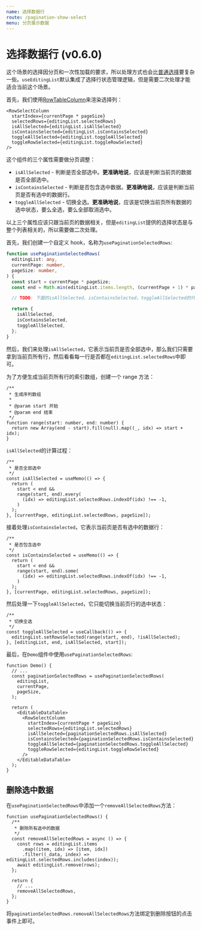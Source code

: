 ```yaml
---
name: 选择数据行
route: /pagination-show-select
menu: 分页展示数据
---
```


# 选择数据行 (v0.6.0)

这个场景的选择因分页和一次性加载的要求，所以处理方式也会比[普通选择]()要复杂一些。`useEditingList`默认集成了选择行状态管理逻辑，但是需要二次处理才能适合当前这个场景。

首先，我们使用[RowTableColumn]()来渲染选择列：

```tsx
<RowSelectColumn
  startIndex={currentPage * pageSize}
  selectedRows={editingList.selectedRows}
  isAllSelected={editingList.isAllSelected}
  isContainsSelected={editingList.isContainsSelected}
  toggleAllSelected={editingList.toggleAllSelected}
  toggleRowSelected={editingList.toggleRowSelected}
/>
```

这个组件的三个属性需要做分页调整：

- `isAllSelected` - 判断是否全部选中。**更准确地说**，应该是判断当前页的数据是否全部选中。
- `isContainsSelected` - 判断是否包含选中数据。**更准确地说**，应该是判断当前页是否有选中的数据行。
- `toggleAllSelected` - 切换全选。**更准确地说**，应该是切换当前页所有数据的选中状态，要么全选，要么全部取消选中。

以上三个属性应该只跟当前页的数据相关，但是`editingList`提供的选择状态是与整个列表相关的，所以需要做二次处理。

首先，我们创建一个自定义 hook，名称为`usePaginationSelectedRows`:

```ts
function usePaginationSelectedRows(
  editingList: any,
  currentPage: number,
  pageSize: number,
) {
  const start = currentPage * pageSize;
  const end = Math.min(editingList.items.length, (currentPage + 1) * pageSize);

  // TODO: 下面的isAllSelected、isContainsSelected、toggleAllSelected的代码都放在这

  return {
    isAllSelected,
    isContainsSelected,
    toggleAllSelected,
  };
}
```

然后，我们来处理`isAllSelected`，它表示当前页是否全部选中，那么我们只需要拿到当前页所有行，然后看看每一行是否都在`editingList.selectedRows`中即可。

为了方便生成当前页所有行的索引数组，创建一个 range 方法：

```tsx
/**
 * 生成序列数组
 *
 * @param start 开始
 * @param end 结束
 */
function range(start: number, end: number) {
  return new Array(end - start).fill(null).map((_, idx) => start + idx);
}
```

`isAllSelected`的计算过程：

```tsx
/**
 * 是否全部选中
 */
const isAllSelected = useMemo(() => {
  return (
    start < end &&
    range(start, end).every(
      (idx) => editingList.selectedRows.indexOf(idx) !== -1,
    )
  );
}, [currentPage, editingList.selectedRows, pageSize]);
```

接着处理`isContainsSelected`，它表示当前页是否有选中的数据行：

```tsx
/**
 * 是否包含选中
 */
const isContainsSelected = useMemo(() => {
  return (
    start < end &&
    range(start, end).some(
      (idx) => editingList.selectedRows.indexOf(idx) !== -1,
    )
  );
}, [currentPage, editingList.selectedRows, pageSize]);
```

然后处理一下`toggleAllSelected`，它只能切换当前页行的选中状态：

```tsx
/**
 * 切换全选
 */
const toggleAllSelected = useCallback(() => {
  editingList.setRowsSelected(range(start, end), !isAllSelected);
}, [editingList, end, isAllSelected, start]);
```

最后，在`Demo`组件中使用`usePaginationSelectedRows`:

```tsx
function Demo() {
  // ...
  const paginationSelectedRows = usePaginationSelectedRows(
    editingList,
    currentPage,
    pageSize,
  );

  return (
    <EditableDataTable>
      <RowSelectColumn
        startIndex={currentPage * pageSize}
        selectedRows={editingList.selectedRows}
        isAllSelected={paginationSelectedRows.isAllSelected}
        isContainsSelected={paginationSelectedRows.isContainsSelected}
        toggleAllSelected={paginationSelectedRows.toggleAllSelected}
        toggleRowSelected={editingList.toggleRowSelected}
      />
    </EditableDataTable>
  );
}
```

## 删除选中数据

在`usePaginationSelectedRows`中添加一个`removeAllSelectedRows`方法：

```tsx
function usePaginationSelectedRows() {
  /**
   * 删除所有选中的数据
   */
  const removeAllSelectedRows = async () => {
    const rows = editingList.items
      .map((item, idx) => [item, idx])
      .filter((_data, index) => editingList.selectedRows.includes(index));
    await editingList.remove(rows);
  };

  return {
    // ...
    removeAllSelectedRows,
  };
}
```

将`paginationSelectedRows.removeAllSelectedRows`方法绑定到删除按钮的点击事件上即可。
